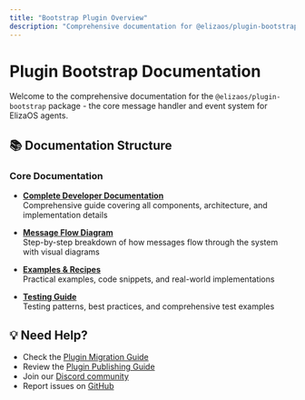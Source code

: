 ```yaml
---
title: "Bootstrap Plugin Overview"
description: "Comprehensive documentation for @elizaos/plugin-bootstrap - the core message handler and event system for ElizaOS agents"
---
```


# Plugin Bootstrap Documentation

Welcome to the comprehensive documentation for the `@elizaos/plugin-bootstrap` package - the core message handler and event system for ElizaOS agents.

## 📚 Documentation Structure

### Core Documentation

- **[Complete Developer Documentation](./complete-documentation.mdx)**  
  Comprehensive guide covering all components, architecture, and implementation details

- **[Message Flow Diagram](./message-flow.mdx)**  
  Step-by-step breakdown of how messages flow through the system with visual diagrams

- **[Examples & Recipes](./examples.mdx)**  
  Practical examples, code snippets, and real-world implementations

- **[Testing Guide](./testing-guide.mdx)**  
  Testing patterns, best practices, and comprehensive test examples

## 💡 Need Help?

- Check the [Plugin Migration Guide](/guides/plugin-migration/overview)
- Review the [Plugin Publishing Guide](/guides/plugin-publishing-guide)
- Join our [Discord community](https://discord.gg/ai16z)
- Report issues on [GitHub](https://github.com/elizaos/eliza/issues)
